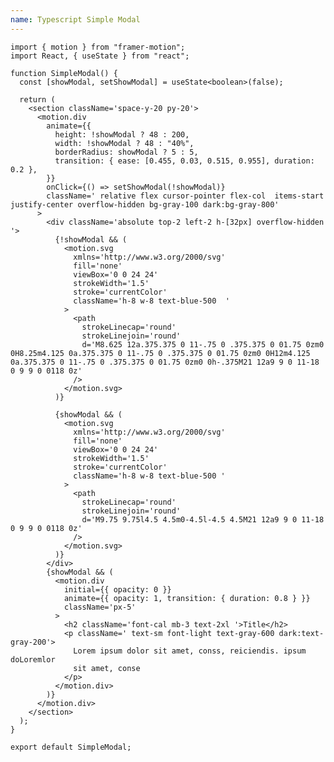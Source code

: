 ```yaml
---
name: Typescript Simple Modal
---
```


```tsx
import { motion } from "framer-motion";
import React, { useState } from "react";

function SimpleModal() {
  const [showModal, setShowModal] = useState<boolean>(false);

  return (
    <section className='space-y-20 py-20'>
      <motion.div
        animate={{
          height: !showModal ? 48 : 200,
          width: !showModal ? 48 : "40%",
          borderRadius: showModal ? 5 : 5,
          transition: { ease: [0.455, 0.03, 0.515, 0.955], duration: 0.2 },
        }}
        onClick={() => setShowModal(!showModal)}
        className=' relative flex cursor-pointer flex-col  items-start  justify-center overflow-hidden bg-gray-100 dark:bg-gray-800'
      >
        <div className='absolute top-2 left-2 h-[32px] overflow-hidden '>
          {!showModal && (
            <motion.svg
              xmlns='http://www.w3.org/2000/svg'
              fill='none'
              viewBox='0 0 24 24'
              strokeWidth='1.5'
              stroke='currentColor'
              className='h-8 w-8 text-blue-500  '
            >
              <path
                strokeLinecap='round'
                strokeLinejoin='round'
                d='M8.625 12a.375.375 0 11-.75 0 .375.375 0 01.75 0zm0 0H8.25m4.125 0a.375.375 0 11-.75 0 .375.375 0 01.75 0zm0 0H12m4.125 0a.375.375 0 11-.75 0 .375.375 0 01.75 0zm0 0h-.375M21 12a9 9 0 11-18 0 9 9 0 0118 0z'
              />
            </motion.svg>
          )}

          {showModal && (
            <motion.svg
              xmlns='http://www.w3.org/2000/svg'
              fill='none'
              viewBox='0 0 24 24'
              strokeWidth='1.5'
              stroke='currentColor'
              className='h-8 w-8 text-blue-500 '
            >
              <path
                strokeLinecap='round'
                strokeLinejoin='round'
                d='M9.75 9.75l4.5 4.5m0-4.5l-4.5 4.5M21 12a9 9 0 11-18 0 9 9 0 0118 0z'
              />
            </motion.svg>
          )}
        </div>
        {showModal && (
          <motion.div
            initial={{ opacity: 0 }}
            animate={{ opacity: 1, transition: { duration: 0.8 } }}
            className='px-5'
          >
            <h2 className='font-cal mb-3 text-2xl '>Title</h2>
            <p className=' text-sm font-light text-gray-600 dark:text-gray-200'>
              Lorem ipsum dolor sit amet, conss, reiciendis. ipsum doLoremlor
              sit amet, conse
            </p>
          </motion.div>
        )}
      </motion.div>
    </section>
  );
}

export default SimpleModal;
```
